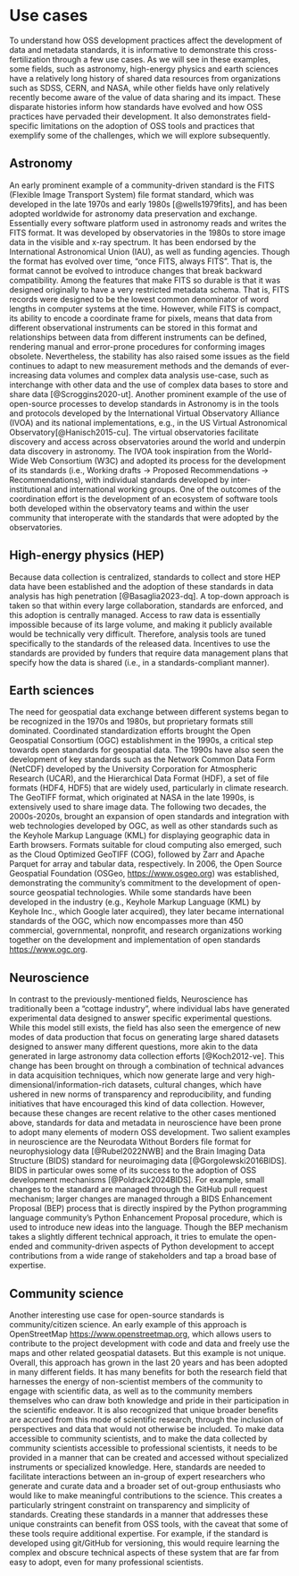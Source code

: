 # Use cases {#sec-use-cases}

To understand how OSS development practices affect the development of data and
metadata standards, it is informative to demonstrate this cross-fertilization
through a few use cases. As we will see in these examples, some fields, such as
astronomy, high-energy physics and earth sciences have a relatively long
history of shared data resources from organizations such as SDSS, CERN, and
NASA, while other fields have only relatively recently become aware of the
value of data sharing and its impact. These disparate histories inform how
standards have evolved and how OSS practices have pervaded their development.
It also demonstrates field-specific limitations on the adoption of OSS tools
and practices that exemplify some of the challenges, which we will explore
subsequently.

## Astronomy

An early prominent example of a community-driven standard is the FITS (Flexible
Image Transport System) file format standard, which was developed in the late
1970s and early 1980s [@wells1979fits], and has been adopted worldwide for
astronomy data preservation and exchange. Essentially every software platform
used in astronomy reads and writes the FITS format. It was developed by
observatories in the 1980s to store image data in the visible and x-ray
spectrum. It has been endorsed by the International Astronomical Union (IAU),
as well as funding agencies. Though the format has evolved over time, “once
FITS, always FITS”. That is, the format cannot be evolved to introduce changes
that break backward compatibility. Among the features that make FITS so durable
is that it was designed originally to have a very restricted metadata schema.
That is, FITS records were designed to be the lowest common denominator of word
lengths in computer systems at the time. However, while FITS is compact, its
ability to encode a coordinate frame for pixels, means that data from different
observational instruments can be stored in this format and relationships
between data from different instruments can be defined, rendering manual and
error-prone procedures for conforming images obsolete. Nevertheless, the
stability has also raised some issues as the field continues to adapt to new
measurement methods and the demands of ever-increasing data volumes and complex
data analysis use-case, such as interchange with other data and the use of
complex data bases to store and share data [@Scroggins2020-ut]. Another
prominent example of the use of open-source processes to develop standards in
Astronomy is in the tools and protocols developed by the International Virtual
Observatory Alliance (IVOA) and its national implementations, e.g., in the US
Virtual Astronomical Observatory[@Hanisch2015-cu]. The virtual observatories
facilitate discovery and access across observatories around the world and
underpin data discovery in astronomy. The IVOA took inspiration from the
World-Wide Web Consortium (W3C) and adopted its process for the development of
its standards (i.e., Working drafts $\rightarrow$ Proposed Recommendations
$\rightarrow$ Recommendations), with individual standards developed by
inter-institutional and international working groups. One of the outcomes of
the coordination effort is the development of an ecosystem of software tools
both developed within the observatory teams and within the user community that
interoperate with the standards that were adopted by the observatories.

## High-energy physics (HEP)

Because data collection is centralized, standards to collect and store HEP data
have been established and the adoption of these standards in data analysis has
high penetration [@Basaglia2023-dq]. A top-down approach is taken so that
within every large collaboration, standards are enforced, and this adoption is
centrally managed. Access to raw data is essentially impossible because of its
large volume, and making it publicly available would be technically very
difficult. Therefore, analysis tools are tuned specifically to the standards of
the released data. Incentives to use the standards are provided by funders that
require data management plans that specify how the data is shared (i.e., in a
standards-compliant manner).

## Earth sciences

The need for geospatial data exchange between different systems began to be
recognized in the 1970s and 1980s, but proprietary formats still dominated.
Coordinated standardization efforts brought the Open Geospatial Consortium
(OGC) establishment in the 1990s, a critical step towards open standards for
geospatial data. The 1990s have also seen the development of key standards such
as the Network Common Data Form (NetCDF) developed by the University
Corporation for Atmospheric Research (UCAR), and the Hierarchical Data Format
(HDF), a set of file formats (HDF4, HDF5) that are widely used, particularly in
climate research. The GeoTIFF format, which originated at NASA in the late
1990s, is extensively used to share image data. The following two decades, the
2000s-2020s, brought an expansion of open standards and integration with web
technologies developed by OGC, as well as other standards such as the Keyhole
Markup Language (KML) for displaying geographic data in Earth browsers. Formats
suitable for cloud computing also emerged, such as the Cloud Optimized GeoTIFF
(COG), followed by Zarr and Apache Parquet for array and tabular data,
respectively. In 2006, the Open Source Geospatial Foundation (OSGeo,
[https://www.osgeo.org](https://www.osgeo.org)) was established, demonstrating the community's
commitment to the development of open-source geospatial technologies. While
some standards have been developed in the industry (e.g., Keyhole Markup
Language (KML) by Keyhole Inc., which Google later acquired), they later became
international standards of the OGC, which now encompasses more than 450
commercial, governmental, nonprofit, and research organizations working
together on the development and implementation of open standards
[https://www.ogc.org](https://www.ogc.org).

## Neuroscience

In contrast to the previously-mentioned fields, Neuroscience has traditionally
been a "cottage industry", where individual labs have generated experimental
data designed to answer specific experimental questions. While this model still
exists, the field has also seen the emergence of new modes of data production
that focus on generating large shared datasets designed to answer many
different questions, more akin to the data generated in large astronomy data
collection efforts [@Koch2012-ve]. This change has been brought on through a
combination of technical advances in data acquisition techniques, which now
generate large and very high-dimensional/information-rich datasets, cultural
changes, which have ushered in new norms of transparency and reproducibility,
and funding initiatives that have encouraged this kind of data collection.
However, because these changes are recent relative to the other cases mentioned
above, standards for data and metadata in neuroscience have been prone to adopt
many elements of modern OSS development. Two salient examples in neuroscience
are the Neurodata Without Borders file format for neurophysiology data
[@Rubel2022NWB] and the Brain Imaging Data Structure (BIDS) standard for
neuroimaging data [@Gorgolewski2016BIDS]. BIDS in particular owes some of its
success to the adoption of OSS development mechanisms [@Poldrack2024BIDS]. For
example, small changes to the standard are managed through the GitHub pull
request mechanism; larger changes are managed through a BIDS Enhancement
Proposal (BEP) process that is directly inspired by the Python programming
language community's Python Enhancement Proposal procedure, which is used to
introduce new ideas into the language. Though the BEP mechanism takes a
slightly different technical approach, it tries to emulate the open-ended and
community-driven aspects of Python development to accept contributions from a
wide range of stakeholders and tap a broad base of expertise.

## Community science

Another interesting use case for open-source standards is community/citizen
science. An early example of this approach is OpenStreetMap
[https://www.openstreetmap.org](https://www.openstreetmap.org), which allows
users to contribute to the project development with code and data and freely
use the maps and other related geospatial datasets. But this example is not
unique. Overall, this approach has grown in the last 20 years and has been
adopted in many different fields. It has many benefits for both the research
field that harnesses the energy of non-scientist members of the community to
engage with scientific data, as well as to the community members themselves who
can draw both knowledge and pride in their participation in the scientific
endeavor. It is also recognized that unique broader benefits are accrued from
this mode of scientific research, through the inclusion of perspectives and
data that would not otherwise be included. To make data accessible to community
scientists, and to make the data collected by community scientists accessible
to professional scientists, it needs to be provided in a manner that can be
created and accessed without specialized instruments or specialized knowledge.
Here, standards are needed to facilitate interactions between an in-group of
expert researchers who generate and curate data and a broader set of out-group
enthusiasts who would like to make meaningful contributions to the science.
This creates a particularly stringent constraint on transparency and simplicity
of standards. Creating these standards in a manner that addresses these unique
constraints can benefit from OSS tools, with the caveat that some of these
tools require additional expertise. For example, if the standard is developed
using git/GitHub for versioning, this would require learning the complex and
obscure technical aspects of these system that are far from easy to adopt, even
for many professional scientists.


